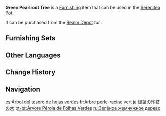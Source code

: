 {{Furnishing Infobox
|id             = 372418
|image          = Item Green Pearlroot Tree.png
|category       = Landform
|subcategory    = Large Shrub
|quality        = 3
|adeptal_energy = 20
|load           = 50
|reduced_load   = 50
|description    = Save for certain trees with special nobility, the people of [[Liyue]] are more used to naming vegetation based on their morphology as opposed to their precise species. Thus, it was to these trees with pale branches that they gave the name "Pearlroot."<br>No sharp blade or axe is necessary to cut the branches of this tree down, which has led to it being used by many adventurers to make various basic tools.
|source1        = [[Realm Depot]]
}}
'''Green Pearlroot Tree''' is a [[Furnishing]] item that can be used in the [[Serenitea Pot]].

It can be purchased from the [[Realm Depot]] for {{Item|Realm Currency|30|x=80}}.

==Furnishing Sets==
{{Craft Usage|type=Furnishing Set}}

==Other Languages==
{{Other Languages
|default_hidden = 1
|en      = Green Pearlroot Tree
|zhs     = 青叶珍枝树
|zhs_rm  = Qīng Yè Zhēn Zhī Shù
|zht     = 青葉珍枝樹
|zht_rm  = Qīng Yè Zhēn Zhī Shù
|ja      = 緑葉の珍枝の木
|ja_rm   = Ryokuyou no Chinshi no Ki{{Assumed}}
|ko      = 청엽 진주나무
|ko_rm   = Cheongyeop Jinjunamu
|es      = Árbol del tesoro de hojas verdes
|fr      = Arbre perle-racine vert
|ru      = Зелёное жемчужное дерево
|th      = ต้นนิรมิตเขียวชอุ่ม
|th_rm   = 
|vi      = Cây Lá Tươi
|de      = Grüner Perlenbaum
|id      = Pohon Pearlroot Berdaun Hijau
|pt      = Árvore Pérola de Folhas Verdes
|tr      = Yeşil İnci Kök Ağacı
|it      = Albero di perle verde
}}

==Change History==
{{Change History|1.5}}

==Navigation==
{{Furnishing Navbox|exterior}}

[[es:Árbol del tesoro de hojas verdes]]
[[fr:Arbre perle-racine vert]]
[[ja:緑葉の珍枝の木]]
[[pt-br:Árvore Pérola de Folhas Verdes]]
[[ru:Зелёное жемчужное дерево]]